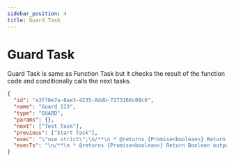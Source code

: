 ```yaml
---
sidebar_position: 4
title: Guard Task
---
```


# Guard Task

Guard Task is same as Function Task but it checks the result of the function code and conditionally calls the next tasks.

```json title="Guard Task Example"
{
  "id": "a3ff0e7a-8ae3-4235-8ddb-7273166c08c6",
  "name": "Guard 123",
  "type": "GUARD",
  "params": {},
  "next": ["Test Task"],
  "previous": ["Start Task"],
  "exec": "\"use strict\";\n/**\n * @returns {Promise<boolean>} Return Boolean output\n * @see {@link https://docs.workflow-engine.com/Guard_Task}\n*/\nasync function handler() {\n    return true;\n}\n",
  "execTs": "\n/**\n * @returns {Promise<boolean>} Return Boolean output\n * @see {@link https://docs.workflow-engine.com/Guard_Task}\n*/\nasync function handler(): Promise<boolean> {\n  return true;\n}\n"
}
```
